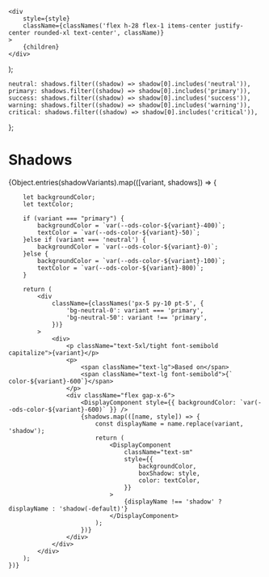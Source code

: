 
<Meta title="Design Tokens/Primitive/Shadows" />

    <div
        style={style}
        className={classNames('flex h-28 flex-1 items-center justify-center rounded-xl text-center', className)}
    >
        {children}
    </div>
);

    neutral: shadows.filter((shadow) => shadow[0].includes('neutral')),
    primary: shadows.filter((shadow) => shadow[0].includes('primary')),
    success: shadows.filter((shadow) => shadow[0].includes('success')),
    warning: shadows.filter((shadow) => shadow[0].includes('warning')),
    critical: shadows.filter((shadow) => shadow[0].includes('critical')),
};

# Shadows

<div className="flex flex-col border bg-neutral-0 text-neutral-800">
    {Object.entries(shadowVariants).map(([variant, shadows]) => {

        let backgroundColor;
        let textColor;

        if (variant === "primary") {
            backgroundColor = `var(--ods-color-${variant}-400)`;
            textColor = `var(--ods-color-${variant}-50)`;
        }else if (variant === 'neutral') {
            backgroundColor = `var(--ods-color-${variant}-0)`;
        }else {
            backgroundColor = `var(--ods-color-${variant}-100)`;
            textColor = `var(--ods-color-${variant}-800)`;
        }

        return (
            <div
                className={classNames('px-5 py-10 pt-5', {
                    'bg-neutral-0': variant === 'primary',
                    'bg-neutral-50': variant !== 'primary',
                })}
            >
                <div>
                    <p className="text-5xl/tight font-semibold capitalize">{variant}</p>
                    <p>
                        <span className="text-lg">Based on</span>
                        <span className="text-lg font-semibold">{` color-${variant}-600`}</span>
                    </p>
                    <div className="flex gap-x-6">
                        <DisplayComponent style={{ backgroundColor: `var(--ods-color-${variant}-600)` }} />
                        {shadows.map(([name, style]) => {
                            const displayName = name.replace(variant, 'shadow');
                            return (
                                <DisplayComponent
                                    className="text-sm"
                                    style={{
                                        backgroundColor,
                                        boxShadow: style,
                                        color: textColor,
                                    }}
                                >
                                    {displayName !== 'shadow' ? displayName : 'shadow(-default)'}
                                </DisplayComponent>
                            );
                        })}
                    </div>
                </div>
            </div>
        );
    })}

</div>
